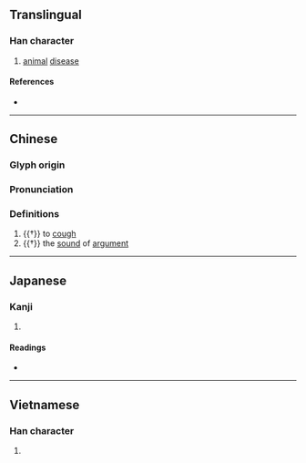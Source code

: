{{character info/new}}
==Translingual==

===Han character===
{{Han char|rn=30|rad=口|as=08|sn=11|four=|canj=RJCM|ids=⿰口空}}

# [[animal]] [[disease]]

====References====
* {{Han ref|kx=0195.060|dkj=03810|dj=0416.070|hdz=10646.070|uh=554C|ud=21836}}

----
==Chinese==
{{zh-forms}}

===Glyph origin===
{{Han etym}}

===Pronunciation===
{{zh-pron
|m=xiāng,qiāng
|c=hong1
|mc=y
|oc=y
|cat=v,n
}}

===Definitions===
{{zh-hanzi}}

# {{†}} to [[cough]]
# {{†}} the [[sound]] of [[argument]]

----

==Japanese==

===Kanji===
{{ja-kanji|grade=|rs=口08}}

# {{defn|lang=ja|sort=口08}}

====Readings====
* {{ja-readings
|goon=こう
|kanon=こう
|kun=しか-る
}}


----

==Vietnamese==

===Han character===
{{vi-hantu|[[hòng]]|rs=口08}}

# {{defn|lang=vi|sort=口08}}